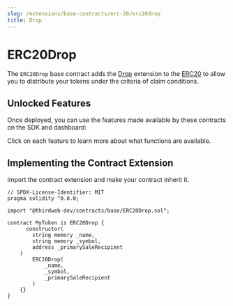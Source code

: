 ```yaml
---
slug: /extensions/base-contracts/erc-20/erc20drop
title: Drop
---
```



# ERC20Drop

The `ERC20Drop` base contract adds the [Drop](/extensions/erc-20/drop) extension to the [ERC20](/extensions/base-contracts/erc-20/erc20base)
to allow you to distribute your tokens under the criteria of claim conditions.

<ViewContractCodeButton
  link="https://github.com/thirdweb-dev/contracts/blob/main/contracts/base/ERC20Drop.sol"
  name="ERC20Drop"
/>

## Unlocked Features

Once deployed, you can use the features made available by these contracts on the SDK and dashboard:

Click on each feature to learn more about what functions are available.

<div className="row" style={{ marginBottom: 24, flexWrap: "wrap" }}>
  <div className="col col--4" style={{ padding: 8 }}>
    <QuickstartCard
      name="ERC20 Standard"
      link="/extensions/erc-20/standard#unlocked-features"
      image="/assets/icons/token.png"
    />
  </div>
  <div className="col col--4" style={{ padding: 8 }}>
    <QuickstartCard
      name="Droppable"
      link="/extensions/erc-20/drop#unlocked-features"
      image="/assets/icons/token.png"
    />
  </div>
  <div className="col col--4" style={{ padding: 8 }}>
    <QuickstartCard
      name="Contract Metadata"
      link="/extensions/contractmetadata#unlocked-features"
      image="/assets/icons/general.png"
    />
  </div>
  <div className="col col--4" style={{ padding: 8 }}>
    <QuickstartCard
      name="Primary Sale"
      link="/extensions/primarysale#unlocked-features"
      image="/assets/icons/general.png"
    />
  </div>
</div>

## Implementing the Contract Extension

Import the contract extension and make your contract inherit it.

```solidity
// SPDX-License-Identifier: MIT
pragma solidity ^0.8.0;

import "@thirdweb-dev/contracts/base/ERC20Drop.sol";

contract MyToken is ERC20Drop {
	  constructor(
        string memory _name,
        string memory _symbol,
        address _primarySaleRecipient
    )
        ERC20Drop(
            _name,
            _symbol,
            _primarySaleRecipient
        )
    {}
}
```
